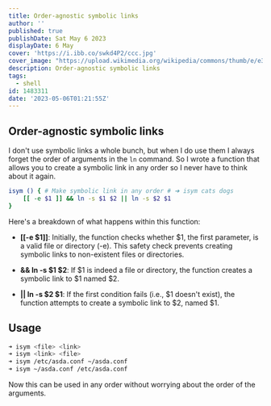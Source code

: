 ```yaml
---
title: Order-agnostic symbolic links
author: ''
published: true
publishDate: Sat May 6 2023
displayDate: 6 May
cover: 'https://i.ibb.co/swkd4P2/ccc.jpg'
cover_image: "https://upload.wikimedia.org/wikipedia/commons/thumb/e/e3/Sarajevo_City_Panorama.JPG/2560px-Sarajevo_City_Panorama.JPG"
description: Order-agnostic symbolic links
tags:
  - shell
id: 1483311
date: '2023-05-06T01:21:55Z'
---
```


## Order-agnostic symbolic links

I don't use symbolic links a whole bunch, but when I do use them I always forget the order of arguments in the `ln` command. So I wrote a function that allows you to create a symbolic link in any order so I never have to think about it again.

```bash
isym () { # Make symbolic link in any order # ➜ isym cats dogs
	[[ -e $1 ]] && ln -s $1 $2 || ln -s $2 $1
}
```

Here's a breakdown of what happens within this function:

- **[[-e $1]]**: Initially, the function checks whether $1, the first parameter, is a valid file or directory (-e). This safety check prevents creating symbolic links to non-existent files or directories.

- **&& ln -s $1 $2**: If $1 is indeed a file or directory, the function creates a symbolic link to $1 named $2.

- **|| ln -s $2 $1**: If the first condition fails (i.e., $1 doesn't exist), the function attempts to create a symbolic link to $2, named $1.

## Usage

```bash
➜ isym <file> <link>
➜ isym <link> <file>
➜ isym /etc/asda.conf ~/asda.conf
➜ isym ~/asda.conf /etc/asda.conf
```

Now this can be used in any order without worrying about the order of the arguments.
